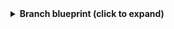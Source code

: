 <details>
<summary><b>Branch blueprint (click to expand)</b></summary>

```json showLineNumbers
{
  "identifier": "github_branch",
  "title": "Branch",
  "icon": "Microservice",
  "schema": {
    "properties": {
      "is_protected": {
        "title": "Is branch protected",
        "type": "boolean",
        "icon": "DefaultProperty"
      },
      "commit_sha": {
        "title": "Commit SHA",
        "type": "string",
        "icon": "DefaultProperty"
      },
      "commit_url": {
        "title": "Commit URL",
        "type": "string",
        "format": "url"
      }
    },
    "required": []
  },
  "mirrorProperties": {},
  "calculationProperties": {},
  "aggregationProperties": {},
  "relations": {}
}
```

</details>
